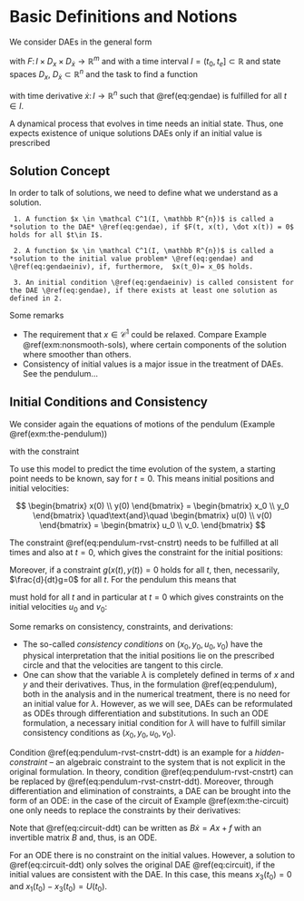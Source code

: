 # Basic Definitions and Notions

We consider DAEs in the general form 

\begin{equation}
    F(t, x, \dot x) = 0
   	(\#eq:gendae)
\end{equation}

with $F\colon I \times D_x \times D_{\dot x} \to \mathbb R^m$ and with a time interval $I=(t_0,t_e] \subset \mathbb R$ and state spaces $D_x$, $D_{\dot x} \subset \mathbb R^{n}$ and the task to find a function 

\begin{equation*}
    x \colon I \to \mathbb R^{n}
\end{equation*}

with time derivative $\dot x \colon I \to \mathbb R^{n}$ such that \@ref(eq:gendae) is fulfilled for all $t\in I$.

A dynamical process that evolves in time needs an initial state. Thus, one expects existence of unique solutions DAEs only if an initial value is prescribed 

\begin{equation}
    x(t_0) = x_0 \in \mathbb R^{n}. (\#eq:gendaeiniv) 
\end{equation}

## Solution Concept

In order to talk of solutions, we need to define what we understand as a solution.  


```definition

 1. A function $x \in \mathcal C^1(I, \mathbb R^{n})$ is called a *solution to the DAE* \@ref(eq:gendae), if $F(t, x(t), \dot x(t)) = 0$ holds for all $t\in I$.

 2. A function $x \in \mathcal C^1(I, \mathbb R^{n})$ is called a *solution to the initial value problem* \@ref(eq:gendae) and \@ref(eq:gendaeiniv), if, furthermore,  $x(t_0)= x_0$ holds.

 3. An initial condition \@ref(eq:gendaeiniv) is called consistent for the DAE \@ref(eq:gendae), if there exists at least one solution as defined in 2.

```

Some remarks

 * The requirement that $x \in \mathcal C^1$ could be relaxed. Compare Example \@ref(exm:nonsmooth-sols), where certain components of the solution where smoother than others.
 * Consistency of initial values is a major issue in the treatment of DAEs. See the pendulum...

## Initial Conditions and Consistency

We consider again the equations of motions of the pendulum (Example \@ref(exm:the-pendulum))

\begin{align*}
	\dot x(t) &= u(t) \\
	\dot y(t) &= v(t) \\
	\dot u(t) &= - 2 \lambda(t) (x(t) - c_x) \\ 
	\dot v(t) &= - 2 \lambda(t) (y(t) - c_y) - mgy
\end{align*}

with the constraint 

\begin{equation}
	0=(x(t) - c_x)^2 + (y(t) - c_y)^2 - l^2. (\#eq:pendulum-rvst-cnstrt)
\end{equation}

To use this model to predict the time evolution of the system, a starting point needs to be known, say for $t=0$. This means initial positions and initial velocities:

$$
\begin{bmatrix} 
x(0) \\ y(0)
\end{bmatrix}
=
\begin{bmatrix} 
	x_0 \\ y_0
\end{bmatrix}
\quad\text{and}\quad
\begin{bmatrix} 
u(0) \\ v(0)
\end{bmatrix}
=
\begin{bmatrix} 
	u_0 \\ v_0.
\end{bmatrix}
$$

The constraint \@ref(eq:pendulum-rvst-cnstrt) needs to be fulfilled at all times and also at $t=0$, which gives the constraint for the initial positions:

\begin{equation*}
	(x_0 - c_x)^2 + (y_0 - c_y)^2 - l^2=0.
\end{equation*}

Moreover, if a constraint $g(x(t), y(t))=0$ holds for all $t$, then, necessarily, $\frac{d}{dt}g=0$ for all $t$. For the pendulum this means that 

\begin{equation}
	2(x(t) - c_x)u(t) + 2(y(t) - c_y)v(t) = 0 (\#eq:pendulum-rvst-cnstrt-ddt)
\end{equation}

must hold for all $t$ and in particular at $t=0$ which gives constraints on the initial velocities $u_0$ and $v_0$:

\begin{equation*}
	2(x_0 - c_x)u_0 + 2(y_0 - c_y)v_0 = 0.
\end{equation*}

Some remarks on consistency, constraints, and derivations:

 * The so-called *consistency conditions* on $(x_0, y_0, u_0, v_0)$ have the physical interpretation that the initial positions lie on the prescribed circle and that the velocities are tangent to this circle.
 * One can show that the variable $\lambda$ is completely defined in terms of $x$ and $y$ and their derivatives. Thus, in the formulation \@ref(eq:pendulum), both in the analysis and in the numerical treatment, there is no need for an initial value for $\lambda$. However, as we will see, DAEs can be reformulated as ODEs through differentiation and substitutions. In such an ODE formulation, a necessary initial condition for $\lambda$ will have to fulfill similar consistency conditions as $(x_0, y_0, u_0, v_0)$.

Condition \@ref(eq:pendulum-rvst-cnstrt-ddt) is an example for a *hidden-constraint* -- an algebraic constraint to the system that is not explicit in the original formulation. In theory, condition \@ref(eq:pendulum-rvst-cnstrt) can be replaced by \@ref(eq:pendulum-rvst-cnstrt-ddt). Moreover, through differentiation and elimination of constraints, a DAE can be brought into the form of an ODE: in the case of the circuit of Example \@ref(exm:the-circuit) one only needs to replace the constraints by their derivatives:

\begin{equation}
\begin{split}
C(\dot x_3 - \dot x_2) &= - \frac{x_1 - x_2}{R} \\
\dot x_1 - \dot x_3 &= \dot U \\
\dot x_3 &= 0. 
\end{split}
(\#eq:circuit-ddt)
\end{equation}

Note that \@ref(eq:circuit-ddt) can be written as $B\dot x = Ax + f$ with an invertible matrix $B$ and, thus, is an ODE. 

For an ODE there is no constraint on the initial values. However, a solution to \@ref(eq:circuit-ddt) only solves the original DAE \@ref(eq:circuit), if the initial values are consistent with the DAE. In this case, this means $x_3(t_0)=0$ and $x_1(t_0) - x_3(t_0) = U(t_0)$.

